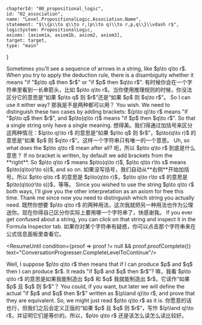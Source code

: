 

	chapterId: "00_propositional_logic",
	id: "02_association",
	name: "Level.PropositionalLogic.Association.Name",
	statement: "$\\{p\\to q\\to r,(p\\to q)\\to r,p,q\\}\\vdash r$",
	logicSystem: PropositionalLogic,
	axioms: [axiom1a, axiom1b, axiom2, axiom3],
	target: target,
	type: "main"
}


<ConversationProgresser>

<Speak speaker="sapphire">
<LocalizedMarkdown locale="en">
Sometimes you'll see a sequence of arrows in a string, like $p\to q\to r$. When you try to apply the deduction rule, there is a disambiguity whether it means "if "$p\to q$ then $r$" or "if $p$ then $q\to r$". 
</LocalizedMarkdown>
<LocalizedMarkdown locale="zh">
有时候你会在一个字符串里看到一长串箭头，比如 $p\to q\to r$。当你使用推理规则的时候，你没法区分它的意思是“如果 $p\to q$ 则 $r$”还是“如果 $p$ 则 $q\to r$”。
</LocalizedMarkdown>
</Speak>

<Speak speaker="star">
<LocalizedMarkdown locale="en">
So I can use it either way? 
</LocalizedMarkdown>
<LocalizedMarkdown locale="zh">
那我是不是两种都可以用？
</LocalizedMarkdown>
</Speak>

<Speak speaker="sapphire">
<LocalizedMarkdown locale="en">
You wish. We need to distinguish these two cases by adding brackets: $(p\to q)\to r$ means "if "$p\to q$ then $r$", and $p\to(q\to r)$ means "if $p$ then $q\to r$". So that a single string only have a single meaning. 
</LocalizedMarkdown>
<LocalizedMarkdown locale="zh">
想得美。我们得通过加括号来区分这两种情况：$(p\to q)\to r$ 的意思是“如果 $p\to q$ 则 $r$”，$p\to(q\to r)$ 的意思是“如果 $p$ 则 $q\to r$”。这样一个字符串只有唯一的一个意思。
</LocalizedMarkdown>
</Speak>

<Speak speaker="star">
<LocalizedMarkdown locale="en">
Uh, so what does the $p\to q\to r$ mean after all? 
</LocalizedMarkdown>
<LocalizedMarkdown locale="zh">
呃，所以 $p\to q\to r$ 到底是什么意思？
</LocalizedMarkdown>
</Speak>

<Speak speaker="sapphire">
<LocalizedMarkdown locale="en">
If no bracket is written, by default we add brackets from the **right**. So $p\to q\to r$ means $p\to(q\to r)$, $p\to q\to r\to s$ means $p\to(q\to(r\to s))$, and so on. 
</LocalizedMarkdown>
<LocalizedMarkdown locale="zh">
如果没写括号，我们自动从**右侧**开始加括号。所以 $p\to q\to r$ 的意思是 $p\to(q\to r)$，$p\to q\to r\to s$ 的意思是 $p\to(q\to(r\to s))$，等等。
</LocalizedMarkdown>
</Speak>

<Speak speaker="sapphire">
<LocalizedMarkdown locale="en">
Since you wished to use the string $p\to q\to r$ both ways, I'll give you the other interpretation as an axiom for free this time. Thank me since now you need to distinguish which string you actually need. 
</LocalizedMarkdown>
<LocalizedMarkdown locale="zh">
既然你想要 $p\to q\to r$ 的两种用法，这次我就把另一种用法也作为公理送你。现在你得自己区分你实际上要用哪一个字符串了，快感谢我。
</LocalizedMarkdown>
</Speak>

<Speak speaker="author">
<LocalizedMarkdown locale="en">
If you ever get confused about a string, you can click on that string and inspect it in the Formula Inspector tab. 
</LocalizedMarkdown>
<LocalizedMarkdown locale="zh">
如果你对某个字符串有疑惑，你可以点击那个字符串来在公式信息面板里查看它。
</LocalizedMarkdown>
</Speak>

<ResumeUntil condition={proof => proof != null && proof.proofComplete()} text="ConversationProgresser.CompleteLevelToContinue"/>

<Speak speaker="star">
<LocalizedMarkdown locale="en">
Well, I suppose $p\to q\to r$ then means that if I can produce $p$ and $q$ then I can produce $r$. It reads "if $p$ and $q$ then $r$"? 
</LocalizedMarkdown>
<LocalizedMarkdown locale="zh">
嘛，我看 $p\to q\to r$ 的意思是如果我能制造出 $p$ 和 $q$ 我就能制造出 $r$。它读作“如果 $p$ 且 $q$ 则 $r$”？
</LocalizedMarkdown>
</Speak>

<Speak speaker="sapphire">
<LocalizedMarkdown locale="en">
You could, if you want, but later we will define the actual "if $p$ and $q$ then $r$" written as $(p\land q)\to r$, and prove that they are equivalent. So, we might just read $p\to q\to r$ as it is. 
</LocalizedMarkdown>
<LocalizedMarkdown locale="zh">
你愿意的话也行，但我们之后会定义正版的“如果 $p$ 且 $q$ 则 $r$”，写作 $(p\land q)\to r$，并证明它们是等价的。所以，$p\to q\to r$ 还是该怎么读怎么读比较好。
</LocalizedMarkdown>
</Speak>

</ConversationProgresser>
